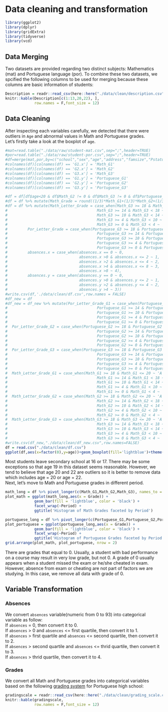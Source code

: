 # Data cleaning and transformation
```r
library(ggplot2)
library(dplyr)
library(gridExtra)
library(tidyverse)
library(vcd)
```
## Data Merging
Two datasets are provided regarding two distinct subjects: Mathematics (mat) and Portuguese language (por). To combine these two datasets, we spcified the following columns to be used for merging because these columns are basic information of students: \
```r
Description = readr::read_csv(here::here("./data/clean/description.csv"))
knitr::kable(Description[c(1:13,20,22), ],
             row.names = F,font_size = 12)
```

## Data Cleaning
After inspecting each variables carefully, we detected that there were outliers in `Age` and abnormal values in Math and Portuguese grades. \
Let's firstly take a look at the boxplot of `age`.\
```r
#mat=read.table("./data/raw/student-mat.csv",sep=";",header=TRUE)
#por=read.table("./data/raw/student-por.csv",sep=";",header=TRUE)
#df=merge(mat,por,by=c("school","sex","age","address","famsize","Pstatus","Medu","Fedu","Mjob","Fjob","reason","nursery","internet","guardian","traveltime"))
#colnames(df)[colnames(df) == 'G1.x'] = 'Math_G1'
#colnames(df)[colnames(df) == 'G2.x'] = 'Math_G2'
#colnames(df)[colnames(df) == 'G3.x'] = 'Math_G3'
#colnames(df)[colnames(df) == 'G1.y'] = 'Portuguese_G1'
#colnames(df)[colnames(df) == 'G2.y'] = 'Portuguese_G2'
#colnames(df)[colnames(df) == 'G3.y'] = 'Portuguese_G3'

#df = df[df$age<20 & df$Math_G2 != 0 & df$Math_G3 != 0 & df$Portuguese_G1 != 0 & df$Portuguese_G3!=0,]
#df = df %>% mutate(Math_Grade = round((1/3)*Math_G1+(1/3)*Math_G2+(1/3)*Math_G3,2), Por_Grade = round((1/3)*Portuguese_G1+(1/3)*Portuguese_G2+(1/3)*Portuguese_G3,2))
#df = df %>% mutate(Math_Letter_Grade = case_when(Math_G3 >= 18 & Math_G3 <= 20 ~ 'A',
#                                        Math_G3 >= 14 & Math_G3 < 18 ~ 'B',
#                                        Math_G3 >= 10 & Math_G3 < 14 ~ 'C',
#                                        Math_G3 >= 4 & Math_G3 < 10 ~ 'D',
#                                        Math_G3 >= 0 & Math_G3 < 4 ~ 'F' ),
#         Por_Letter_Grade = case_when(Portuguese_G3 >= 18 & Portuguese_G3 <= 20 ~ 'A',
#                                        Portuguese_G3 >= 14 & Portuguese_G3 < 18 ~ 'B',
#                                        Portuguese_G3 >= 10 & Portuguese_G3 < 14 ~ 'C',
#                                        Portuguese_G3 >= 4 & Portuguese_G3 < 10 ~ 'D',
#                                        Portuguese_G3 >= 0 & Portuguese_G3 < 4 ~ 'F' ),
#         absences.x = case_when(absences.x == 0 ~ 0,
#                                absences.x >0 & absences.x <= 2 ~ 1,
#                                absences.x >2 & absences.x <= 4 ~ 2,
#                                absences.x >4 & absences.x <= 8 ~ 3,
#                                absences.x >8 ~ 4),
#         absences.y = case_when(absences.y == 0 ~ 0,
#                                absences.y >0 & absences.y <= 2 ~ 1,
#                                absences.y >2 & absences.y <= 4 ~ 2,
#                                absences.y >4 ~ 3))
#write.csv(df,'./data/clean/df.csv',row.names = FALSE)
#df_new = df
#df_new = df_new %>% mutate(Por_Letter_Grade_G1 = case_when(Portuguese_G1 >= 18 & Portuguese_G1 <= 20 ~ 'A',
#                                        Portuguese_G1 >= 14 & Portuguese_G1 < 18 ~ 'B',
#                                        Portuguese_G1 >= 10 & Portuguese_G1 < 14 ~ 'C',
#                                        Portuguese_G1 >= 4 & Portuguese_G1 < 10 ~ 'D',
#                                        Portuguese_G1 >= 0 & Portuguese_G1 < 4 ~ 'F'),
#  Por_Letter_Grade_G2 = case_when(Portuguese_G2 >= 18 & Portuguese_G2 <= 20 ~ 'A',
#                                        Portuguese_G2 >= 14 & Portuguese_G2 < 18 ~ 'B',
#                                        Portuguese_G2 >= 10 & Portuguese_G2 < 14 ~ 'C',
#                                        Portuguese_G2 >= 4 & Portuguese_G2 < 10 ~ 'D',
#                                        Portuguese_G2 >= 0 & Portuguese_G2 < 4 ~ 'F'),
#  Por_Letter_Grade_G3 = case_when(Portuguese_G3 >= 18 & Portuguese_G3 <= 20 ~ 'A',
#                                        Portuguese_G3 >= 14 & Portuguese_G3 < 18 ~ 'B',
#                                        Portuguese_G3 >= 10 & Portuguese_G3 < 14 ~ 'C',
#                                        Portuguese_G3 >= 4 & Portuguese_G3 < 10 ~ 'D',
#                                        Portuguese_G3 >= 0 & Portuguese_G3 < 4 ~ 'F'),
#  Math_Letter_Grade_G1 = case_when(Math_G1 >= 18 & Math_G1 <= 20 ~ 'A',
#                                        Math_G1 >= 14 & Math_G1 < 18 ~ 'B',
#                                        Math_G1 >= 10 & Math_G1 < 14 ~ 'C',
#                                        Math_G1 >= 4 & Math_G1 < 10 ~ 'D',
#                                        Math_G1 >= 0 & Math_G1 < 4 ~ 'F' ),
#  Math_Letter_Grade_G2 = case_when(Math_G2 >= 18 & Math_G2 <= 20 ~ 'A',
#                                        Math_G2 >= 14 & Math_G2 < 18 ~ 'B',
#                                        Math_G2 >= 10 & Math_G2 < 14 ~ 'C',
#                                        Math_G2 >= 4 & Math_G2 < 10 ~ 'D',
#                                        Math_G2 >= 0 & Math_G2 < 4 ~ 'F' ),
#  Math_Letter_Grade_G3 = case_when(Math_G3 >= 18 & Math_G3 <= 20 ~ 'A',
#                                        Math_G3 >= 14 & Math_G3 < 18 ~ 'B',
#                                        Math_G3 >= 10 & Math_G3 < 14 ~ 'C',
#                                        Math_G3 >= 4 & Math_G3 < 10 ~ 'D',
#                                        Math_G3 >= 0 & Math_G3 < 4 ~ 'F' ))
#write.csv(df_new,"./data/clean/df_new.csv",row.names=FALSE)
df = read.csv("./data/clean/df.csv")
ggplot(df,aes(x=factor(0),y=age))+geom_boxplot(fill='lightblue')+theme(axis.title.y=element_blank(),axis.text.y=element_blank(),axis.ticks.y=element_blank())+coord_flip()
```

Most students leave secondary school at 16 or 17. There may be some exceptions so that age 19 in this dataset seems reasonable. However, we tend to believe that age 20 and 22 are outliers so it is better to remove data which includes age = 20 or age = 22. \
Next, let's move to Math and Portuguese grades in different period. \
```r
math_long = df %>% pivot_longer(c(Math_G1,Math_G2,Math_G3), names_to = 'Period', values_to = 'Grade')
plot_math = ggplot(math_long,aes(x = Grade)) +
             geom_bar(fill = 'lightblue', color = 'black') +
             facet_wrap(~Period) +
             ggtitle('Histogram of Math Grades faceted by Period')

portuguese_long = df %>% pivot_longer(c(Portuguese_G1,Portuguese_G2,Portuguese_G3), names_to = 'Period', values_to = 'Grade')
plot_portuguese = ggplot(portuguese_long,aes(x = Grade)) +
             geom_bar(fill = 'lightblue', color = 'black') +
             facet_wrap(~Period) +
             ggtitle('Histogram of Portuguese Grades faceted by Period')
grid.arrange(plot_math, plot_portuguese, nrow = 2)
```

There are grades that equal to 0. Usually, a student with bad performance on a course may result in very low grade, but not 0. A grade of 0 usually appears when a student missed the exam or he/she cheated in exam. However, absence from exam or cheating are not part of factors we are studying. In this case, we remove all data with grade of 0. 

## Variable Transformation

### Absences

We convert `absences` variable(numeric from 0 to 93) into categorical variable as follow: \
If `absences` = 0, then convert it to 0.\
If `absences` > 0 and `absences` <= first quartile, then convert it to 1. \
If `absences` > first quartile and `absences` <= second quartile, then convert it to 2.\
If `absences` > second quartile and `absences` <= thrid quartile, then convert it to 3. \
If `absences` > thrid quartile, then convert it to 4. \

### Grades

We convert all Math and Portuguese grades into categorical variables based on the following [grading system](https://en.wikipedia.org/wiki/Grading_systems_by_country#Portugal) for Portuguese high school: \
```r
gradingscale = readr::read_csv(here::here("./data/clean/grading_scale.csv"))
knitr::kable(gradingscale,
             row.names = F,font_size = 12)
```
